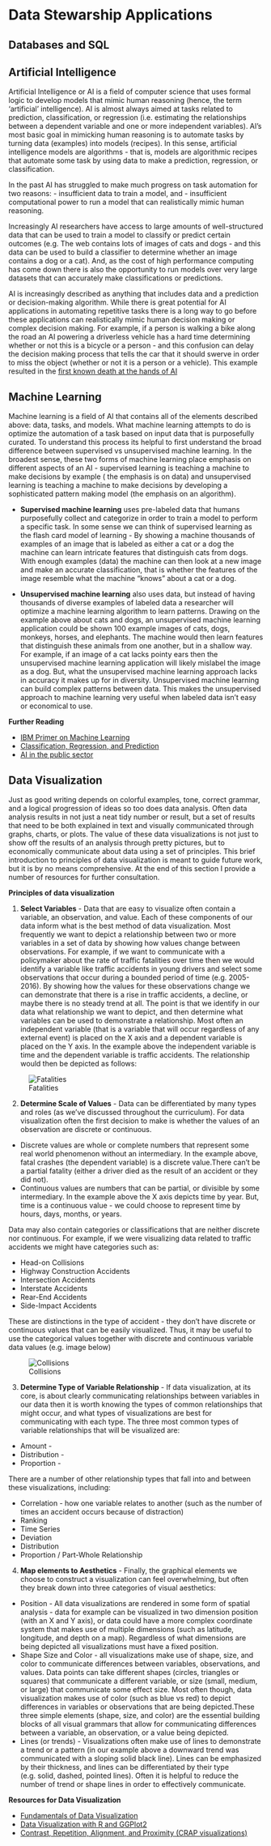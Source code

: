 # Data Stewarship Applications

## Databases and SQL 


## Artificial Intelligence
Artificial Intelligence or AI is a field of computer science that uses formal logic to develop models that mimic human reasoning (hence, the term ‘artificial’ intelligence). AI is almost always aimed at tasks related to prediction, classification, or regression (i.e. estimating the relationships between a dependent variable and one or more independent variables). AI’s most basic goal in mimicking human reasoning is to automate tasks by turning data (examples) into models (recipes). In this sense, artificial intelligence models are algorithms - that is, models are algorithmic recipes that automate some task by using data to make a prediction, regression, or classification. 

In the past AI has struggled to make much progress on task automation for two reasons:
- insufficient data to train a model, and 
- insufficient computational power to run a model that can realistically mimic human reasoning.

Increasingly AI researchers have access to large amounts of well-structured data that can be used to train a model to classify or predict certain outcomes (e.g. The web contains lots of images of cats and dogs - and this data can be used to build a classifier to determine whether an image contains a dog or a cat). And, as the cost of high performance computing has come down there is also the opportunity to run models over very large datasets that can accurately make classifications or predictions. 

AI is increasingly described as anything that includes data and a prediction or decision-making algorithm. While there is great potential for AI applications in automating repetitive tasks there is a long way to go before these applications can realistically mimic human decision making or complex decision making. For example, if a person is walking a bike along the road an AI powering a driverless vehicle has a hard time determining whether or not this is a bicycle or a person - and this confusion can delay the decision making process that tells the car that it should swerve in order to miss the object (whether or not it is a person or a vehicle). This example resulted in the [first known death at the hands of AI](https://www.nytimes.com/2018/03/19/technology/uber-driverless-fatality.html)  

## Machine Learning 
Machine learning is a field of AI that contains all of the elements described above: data, tasks, and models. What machine learning attempts to do is optimize the automation of a task based on input data that is purposefully curated. To understand this process its helpful to first understand the broad difference between supervised vs unsupervised machine learning. In the broadest sense, these two forms of machine learning place emphasis on different aspects of an AI - supervised learning is teaching a machine to make decisions by example ( the emphasis is on data) and unsupervised learning is teaching a machine to make decisions by developing a sophisticated pattern making model (the emphasis on an algorithm).

- **Supervised machine learning** uses pre-labeled data that humans purposefully collect and categorize in order to train a model to perform a specific task. In some sense we can think of supervised learning as the flash card model of learning - By showing a machine thousands of examples of an image that is labeled as either a cat or a dog the machine can learn intricate features that distinguish cats from dogs. With enough examples (data) the machine can then look at a new image and make an accurate classification, that is whether the features of the image resemble what the machine “knows” about a cat or a dog. 

- **Unsupervised machine learning** also uses data, but instead of having thousands of diverse examples of labeled data a researcher will optimize a machine learning algorithm to learn patterns. Drawing on the example above about cats and dogs, an unsupervised machine learning application could be shown 100 example images of cats, dogs, monkeys, horses, and elephants. The machine would then learn features that distinguish these animals from one another, but in a shallow way. For example, if an image of a cat lacks pointy ears then the unsupervised machine learning application will likely mislabel the image as a dog. But, what the unsupervised machine learning approach lacks in accuracy it makes up for in diversity. Unsupervised machine learning can build complex patterns between data. This makes the unsupervised approach to machine learning very useful when labeled data isn’t easy or economical to use. 


**Further Reading**

- [IBM Primer on Machine Learning](https://www.ibm.com/cloud/learn/machine-learning) 
- [Classification, Regression, and Prediction](https://towardsdatascience.com/classification-regression-and-prediction-whats-the-difference-5423d9efe4ec) 
- [AI in the public sector](https://www.mckinsey.com/industries/public-and-social-sector/our-insights/when-governments-turn-to-ai-algorithms-trade-offs-and-trust) 


## Data Visualization 
Just as good writing depends on colorful examples, tone, correct grammar, and a logical progression of ideas so too does data analysis. Often data analysis results in not just a neat tidy number or result, but a set of results that need to be both explained in text and visually communicated through graphs, charts, or plots. The value of these data visualizations is not just to show off the results of an analysis through pretty pictures, but to economically communicate about data using a set of principles. This brief introduction to principles of data visualization is meant to guide future work, but it is by no means comprehensive. At the end of this section I provide a number of resources for further consultation. 

**Principles of data visualization** 

1. **Select Variables** - Data that are easy to visualize often contain a variable, an observation, and value. Each of these components of our data inform what is the best method of data visualization. Most frequently we want to depict a relationship between two or more variables in a set of data by showing how values change between observations. For example, if we want to communicate with a policymaker about the rate of traffic fatalities over time then we would identify a variable like traffic accidents in young drivers and select some observations that occur during a bounded period of time (e.g. 2005-2016). By showing how the values for these observations change we can demonstrate that there is a rise in traffic accidents, a decline, or maybe there is no steady trend at all. The point is that we identify in our data what relationship we want to depict, and then determine what variables can be used to demonstrate a relationship. Most often an independent variable (that is a variable that will occur regardless of any external event) is placed on the X axis and a dependent variable is placed on the Y axis. In the example above the independent variable is time and the dependent variable is traffic accidents. The relationship would then be depicted as follows: 

![Fatalities](https://wtsc.wa.gov/wp-content/uploads/2018/04/Young_Driver_Fatalities_20-1.png)
 
2. **Determine Scale of Values** - Data can be differentiated by many types and roles (as we’ve discussed throughout the curriculum). For data visualization often the first decision to make is whether the values of an observation are discrete or continuous. 
- Discrete values are whole or complete numbers that represent some real world phenomenon without an intermediary. In the example above, fatal crashes (the dependent variable) is a discrete value.There can’t be a partial fatality (either a driver died as the result of an accident or they did not). 
- Continuous values are numbers that can be partial, or divisible by some intermediary. In the example above the X axis depicts time by year. But, time is a continuous value - we could choose to represent time by hours, days, months, or years. 

Data may also contain categories or classifications that are neither discrete nor continuous. For example, if we were visualizing data related to traffic accidents we might have categories such as: 

- Head-on Collisions
- Highway Construction Accidents
- Intersection Accidents
- Interstate Accidents
- Rear-End Accidents
- Side-Impact Accidents

These are distinctions in the type of accident - they don’t have discrete or continuous values that can be easily visualized. Thus, it may be useful to use the categorical values together with discrete and continuous variable data values (e.g. image below) 

![Collisions](/Users/nmweber/Documents/GitHub/DOL-DataStewardship/images/v1.png)

3. **Determine Type of Variable Relationship** - If data visualization, at its core, is about clearly communicating relationships between variables in our data then it is worth knowing the types of common relationships that might occur, and what types of visualizations are best for communicating with each type. The three most common types of variable relationships that will be visualized are:

- Amount - 
- Distribution - 
- Proportion - 

There are a number of other relationship types that fall into and between these visualizations, including:  

- Correlation - how one variable relates to another (such as the number of times an accident occurs because of distraction) 
- Ranking 
- Time Series
- Deviation
- Distribution 
- Proportion / Part-Whole Relationship 

4. **Map elements to Aesthetics** - Finally, the graphical elements we choose to construct a visualization can feel overwhelming, but often they break down into three categories of visual aesthetics: 

- Position - All data visualizations are rendered in some form of spatial analysis - data for example can be visualized in two dimension position (with an X and Y axis), or data could have a more complex coordinate system that makes use of multiple dimensions (such as latitude, longitude, and depth on a map). Regardless of what dimensions are being depicted all visualizations must have a fixed position. 
- Shape Size and Color - all visualizations make use of shape, size, and color to communicate differences between variables, observations, and values. Data points can take different shapes (circles, triangles or squares) that communicate a different variable, or size (small, medium, or large) that communicate some effect size. Most often though, data visualization makes use of color (such as blue vs red) to depict differences in variables or observations that are being depicted.These three simple elements (shape, size, and color) are the essential building blocks of all visual grammars that allow for communicating differences between a variable, an observation, or a value being depicted. 
- Lines (or trends) - Visualizations often make use of lines to demonstrate a trend or a pattern (in our example above a downward trend was communicated with a sloping solid black line). Lines can be emphasized by their thickness, and lines can be differentiated by their type (e.g. solid, dashed, pointed lines). Often it is helpful to reduce the number of trend or shape lines in order to effectively communicate. 

**Resources for Data Visualization**

- [Fundamentals of Data Visualization](https://clauswilke.com/dataviz/) 
- [Data Visualization with R and GGPlot2](https://datavizs21.classes.andrewheiss.com/)
- [Contrast, Repetition, Alignment, and Proximity (CRAP visualizations)](https://www.presentationzen.com/chapter6_spread.pdf) 
